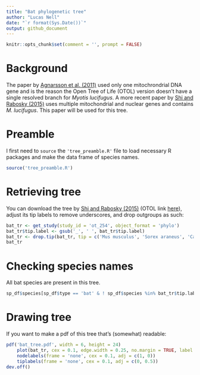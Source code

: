 ```yaml
---
title: "Bat phylogenetic tree"
author: "Lucas Nell"
date: "`r format(Sys.Date())`"
output: github_document
---
```


```r
knitr::opts_chunk$set(comment = '', prompt = FALSE)
```


# Background

The paper by 
[Agnarsson et al. (2011)](http://dx.doi.org/10.1371/currents.RRN1212) used only one
mitochrondrial DNA gene and is the reason the Open Tree of Life (OTOL) version doesn't 
have a single resolved branch for *Myotis lucifugus*. A more recent paper by 
[Shi and Rabosky (2015)](http://onlinelibrary.wiley.com/doi/10.1111/evo.12681/abstract) 
uses multiple mitochondrial and nuclear genes and contains *M. lucifugus*.
This paper will be used for this tree.


# Preamble

I first need to `source` the `'tree_preamble.R'` file to load necessary R packages and 
make the data frame of species names.

```r
source('tree_preamble.R')
```


# Retrieving tree

You can download the tree by 
[Shi and Rabosky (2015)](http://onlinelibrary.wiley.com/doi/10.1111/evo.12681/abstract)
(OTOL link [here](https://tree.opentreeoflife.org/curator/study/view/ot_254)),
adjust its tip labels to remove underscores,
and drop outgroups as such:

```r
bat_tr <- get_study(study_id = 'ot_254', object_format = 'phylo')
bat_tr$tip.label <- gsub('_', ' ', bat_tr$tip.label)
bat_tr <- drop.tip(bat_tr, tip = c('Mus musculus', 'Sorex araneus', 'Canis lupus'))
bat_tr
```



# Checking species names

All bat species are present in this tree.

```r
sp_df$species[sp_df$type == 'bat' & ! sp_df$species %in% bat_tr$tip.label]
```


# Drawing tree

If you want to make a pdf of this tree that's (somewhat) readable:

```r
pdf('bat_tree.pdf', width = 6, height = 24)
    plot(bat_tr, cex = 0.1, edge.width = 0.25, no.margin = TRUE, label.offset = 0.5)
    nodelabels(frame = 'none', cex = 0.1, adj = c(1, 0))
    tiplabels(frame = 'none', cex = 0.1, adj = c(0, 0.5))
dev.off()
```




